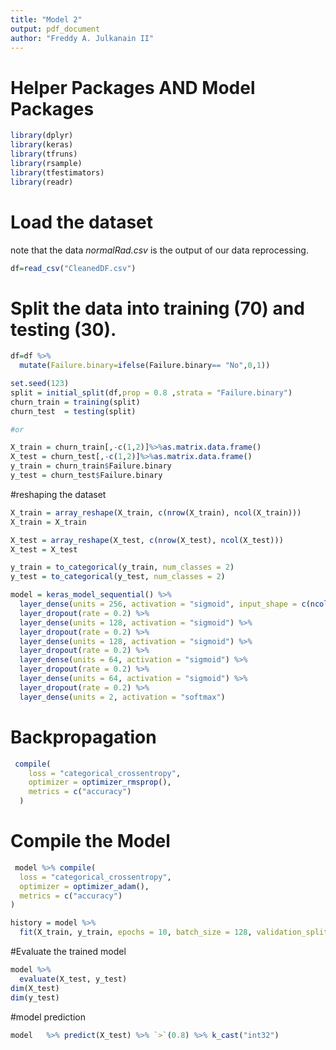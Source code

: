 ---
title: "Model 2"
output: pdf_document
author: "Freddy A. Julkanain II"
---
# Helper Packages AND  Model Packages
```{r}
library(dplyr)
library(keras)
library(tfruns) 
library(rsample) 
library(tfestimators) 
library(readr)
```

# Load the dataset
note that the data *normalRad.csv* is the output of our data reprocessing.

```{r}
df=read_csv("CleanedDF.csv")
```


# Split the data into training (70) and testing (30). 
```{r}
df=df %>%
  mutate(Failure.binary=ifelse(Failure.binary== "No",0,1))

set.seed(123)
split = initial_split(df,prop = 0.8 ,strata = "Failure.binary")
churn_train = training(split)
churn_test  = testing(split)

#or 

X_train = churn_train[,-c(1,2)]%>%as.matrix.data.frame()
X_test = churn_test[,-c(1,2)]%>%as.matrix.data.frame()
y_train = churn_train$Failure.binary
y_test = churn_test$Failure.binary
```

#reshaping the dataset
```{r}
X_train = array_reshape(X_train, c(nrow(X_train), ncol(X_train)))
X_train = X_train 

X_test = array_reshape(X_test, c(nrow(X_test), ncol(X_test)))
X_test = X_test 

y_train = to_categorical(y_train, num_classes = 2)
y_test = to_categorical(y_test, num_classes = 2)

model = keras_model_sequential() %>%
  layer_dense(units = 256, activation = "sigmoid", input_shape = c(ncol(X_train))) %>%
  layer_dropout(rate = 0.2) %>%
  layer_dense(units = 128, activation = "sigmoid") %>%
  layer_dropout(rate = 0.2) %>%
  layer_dense(units = 128, activation = "sigmoid") %>%
  layer_dropout(rate = 0.2) %>%
  layer_dense(units = 64, activation = "sigmoid") %>% 
  layer_dropout(rate = 0.2) %>%
  layer_dense(units = 64, activation = "sigmoid") %>% 
  layer_dropout(rate = 0.2) %>%
  layer_dense(units = 2, activation = "softmax")
```

# Backpropagation
```{r, eval=FALSE}
 compile(
    loss = "categorical_crossentropy",
    optimizer = optimizer_rmsprop(),
    metrics = c("accuracy")
  )
```

# Compile the Model
```{r}
 model %>% compile(
  loss = "categorical_crossentropy",
  optimizer = optimizer_adam(),
  metrics = c("accuracy")
)

history = model %>% 
  fit(X_train, y_train, epochs = 10, batch_size = 128, validation_split = 0.15)
```

#Evaluate the trained model 
```{r}
model %>%
  evaluate(X_test, y_test)
dim(X_test)
dim(y_test)
```

#model prediction
```{r}
model   %>% predict(X_test) %>% `>`(0.8) %>% k_cast("int32")
```
